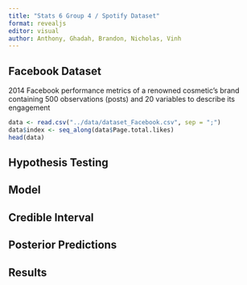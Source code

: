 ```yaml
---
title: "Stats 6 Group 4 / Spotify Dataset"
format: revealjs
editor: visual
author: Anthony, Ghadah, Brandon, Nicholas, Vinh
---
```



## Facebook Dataset

2014 Facebook performance metrics of a renowned cosmetic's brand containing 500 observations (posts) and 20 variables to describe its engagement 

```r
data <- read.csv("../data/dataset_Facebook.csv", sep = ";")
data$index <- seq_along(data$Page.total.likes)
head(data)
```
## Hypothesis Testing

## Model

## Credible Interval

## Posterior Predictions

## Results
